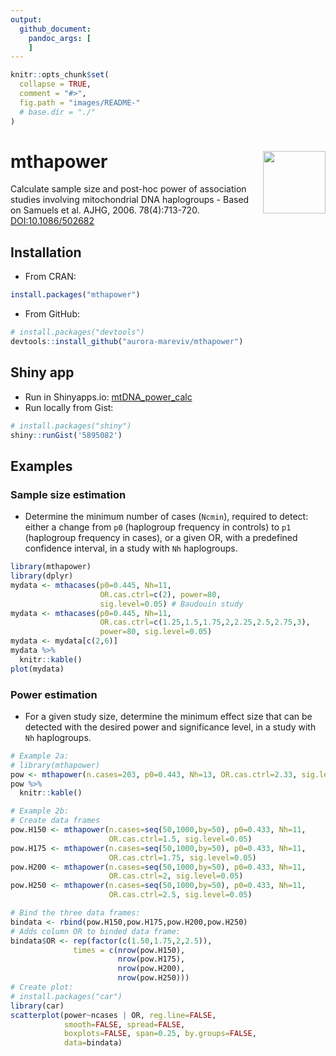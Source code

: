 ```yaml
---
output: 
  github_document:
    pandoc_args: [
    ]
---
```


<!-- README.md is generated from README.Rmd. Please edit that file -->

```r
knitr::opts_chunk$set(
  collapse = TRUE,
  comment = "#>",
  fig.path = "images/README-"
  # base.dir = "./"
)
```

# mthapower  <img src="images/mthapower.png" align="right" width="100px" />

Calculate sample size and post-hoc power of association studies involving mitochondrial DNA haplogroups - Based on Samuels et al. AJHG, 2006. 78(4):713-720. [DOI:10.1086/502682](https://www.ncbi.nlm.nih.gov/pmc/PMC1424681)

## Installation

- From CRAN: 

```r
install.packages("mthapower")
```

- From GitHub:

```r
# install.packages("devtools")
devtools::install_github("aurora-mareviv/mthapower")
```

## Shiny app

- Run in Shinyapps.io: [mtDNA_power_calc](https://aurora.shinyapps.io/mtDNA_power_calc/)
- Run locally from Gist: 

```r
# install.packages("shiny")
shiny::runGist('5895082')
```

## Examples

### Sample size estimation

- Determine the minimum number of cases (`Ncmin`), required to detect: either a change from `p0` (haplogroup frequency in controls) to `p1` (haplogroup frequency in cases), or a given OR, with a predefined confidence interval, in a study with `Nh` haplogroups.

```r
library(mthapower)
library(dplyr)
mydata <- mthacases(p0=0.445, Nh=11,
                    OR.cas.ctrl=c(2), power=80,
                    sig.level=0.05) # Baudouin study
mydata <- mthacases(p0=0.445, Nh=11,
                    OR.cas.ctrl=c(1.25,1.5,1.75,2,2.25,2.5,2.75,3),
                    power=80, sig.level=0.05)
mydata <- mydata[c(2,6)]
mydata %>%
  knitr::kable()
plot(mydata)
```

### Power estimation

- For a given study size, determine the minimum effect size that can be detected with the desired power and significance level, in a study with `Nh` haplogroups. 

```r
# Example 2a:
# library(mthapower)
pow <- mthapower(n.cases=203, p0=0.443, Nh=13, OR.cas.ctrl=2.33, sig.level=0.05)
pow %>%
  knitr::kable()
```

```r
# Example 2b:
# Create data frames
pow.H150 <- mthapower(n.cases=seq(50,1000,by=50), p0=0.433, Nh=11,
                      OR.cas.ctrl=1.5, sig.level=0.05)
pow.H175 <- mthapower(n.cases=seq(50,1000,by=50), p0=0.433, Nh=11,
                      OR.cas.ctrl=1.75, sig.level=0.05)
pow.H200 <- mthapower(n.cases=seq(50,1000,by=50), p0=0.433, Nh=11,
                      OR.cas.ctrl=2, sig.level=0.05)
pow.H250 <- mthapower(n.cases=seq(50,1000,by=50), p0=0.433, Nh=11,
                      OR.cas.ctrl=2.5, sig.level=0.05)

# Bind the three data frames:
bindata <- rbind(pow.H150,pow.H175,pow.H200,pow.H250)
# Adds column OR to binded data frame:
bindata$OR <- rep(factor(c(1.50,1.75,2,2.5)),
              times = c(nrow(pow.H150),
                        nrow(pow.H175),
                        nrow(pow.H200),
                        nrow(pow.H250)))
# Create plot:
# install.packages("car")
library(car)
scatterplot(power~ncases | OR, reg.line=FALSE,
            smooth=FALSE, spread=FALSE,
            boxplots=FALSE, span=0.25, by.groups=FALSE,
            data=bindata)
```
